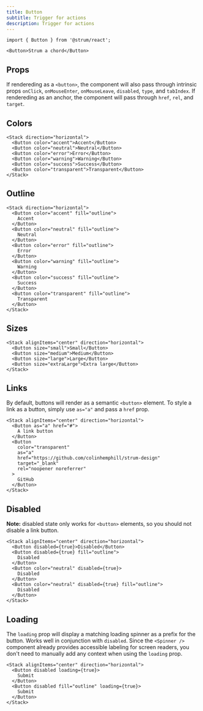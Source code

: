 ```yaml
---
title: Button
subtitle: Trigger for actions
description: Trigger for actions
---
```


```tsx
import { Button } from '@strum/react';
```

```tsx live name="simple button"
<Button>Strum a chord</Button>
```

## Props

If rendereding as a `<button>`, the component will also pass through intrinsic props `onClick`, `onMouseEnter`, `onMouseLeave`, `disabled`, `type`, and `tabIndex`. If rendereding as an anchor, the component will pass through `href`, `rel`, and `target`.

<PropsTable sourceLink={sourceLink} types={types} />

## Colors

```tsx live name="Button color examples"
<Stack direction="horizontal">
  <Button color="accent">Accent</Button>
  <Button color="neutral">Neutral</Button>
  <Button color="error">Error</Button>
  <Button color="warning">Warning</Button>
  <Button color="success">Success</Button>
  <Button color="transparent">Transparent</Button>
</Stack>
```

## Outline

```tsx live name="outline style buttons"
<Stack direction="horizontal">
  <Button color="accent" fill="outline">
    Accent
  </Button>
  <Button color="neutral" fill="outline">
    Neutral
  </Button>
  <Button color="error" fill="outline">
    Error
  </Button>
  <Button color="warning" fill="outline">
    Warning
  </Button>
  <Button color="success" fill="outline">
    Success
  </Button>
  <Button color="transparent" fill="outline">
    Transparent
  </Button>
</Stack>
```

## Sizes

```tsx live name="button sizes"
<Stack alignItems="center" direction="horizontal">
  <Button size="small">Small</Button>
  <Button size="medium">Medium</Button>
  <Button size="large">Large</Button>
  <Button size="extraLarge">Extra large</Button>
</Stack>
```

## Links

By default, buttons will render as a semantic `<button>` element. To style a link as a button, simply use `as="a"` and pass a `href` prop.

```tsx live name="link button"
<Stack alignItems="center" direction="horizontal">
  <Button as="a" href="#">
    A link button
  </Button>
  <Button
    color="transparent"
    as="a"
    href="https://github.com/colinhemphill/strum-design"
    target="_blank"
    rel="noopener noreferrer"
  >
    GitHub
  </Button>
</Stack>
```

## Disabled

**Note:** disabled state only works for `<button>` elements, so you should not disable a link button.

```tsx live name="disabled button"
<Stack alignItems="center" direction="horizontal">
  <Button disabled={true}>Disabled</Button>
  <Button disabled={true} fill="outline">
    Disabled
  </Button>
  <Button color="neutral" disabled={true}>
    Disabled
  </Button>
  <Button color="neutral" disabled={true} fill="outline">
    Disabled
  </Button>
</Stack>
```

## Loading

The `loading` prop will display a matching loading spinner as a prefix for the button. Works well in conjunction with `disabled`. Since the `<Spinner />` component already provides accessible labeling for screen readers, you don't need to manually add any context when using the `loading` prop.

```tsx live name="loading button"
<Stack alignItems="center" direction="horizontal">
  <Button disabled loading={true}>
    Submit
  </Button>
  <Button disabled fill="outline" loading={true}>
    Submit
  </Button>
</Stack>
```
